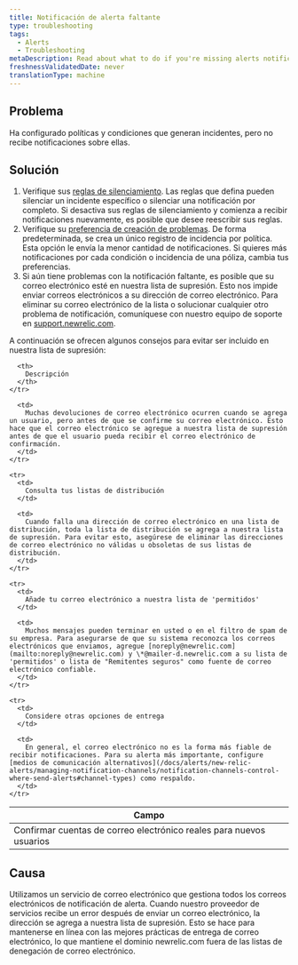 ```yaml
---
title: Notificación de alerta faltante
type: troubleshooting
tags:
  - Alerts
  - Troubleshooting
metaDescription: Read about what to do if you're missing alerts notifications.
freshnessValidatedDate: never
translationType: machine
---
```


## Problema

Ha configurado políticas y condiciones que generan incidentes, pero no recibe notificaciones sobre ellas.

## Solución

1. Verifique sus [reglas de silenciamiento](/docs/alerts/new-relic-alerts/managing-notification-channels/muting-rules-suppress-notifications). Las reglas que defina pueden silenciar un incidente específico o silenciar una notificación por completo. Si desactiva sus reglas de silenciamiento y comienza a recibir notificaciones nuevamente, es posible que desee reescribir sus reglas.
2. Verifique su [preferencia de creación de problemas](/docs/alerts/new-relic-alerts/configuring-alert-policies/specify-when-new-relic-creates-incidents#preference-options). De forma predeterminada, se crea un único registro de incidencia por política. Esta opción le envía la menor cantidad de notificaciones. Si quieres más notificaciones por cada condición o incidencia de una póliza, cambia tus preferencias.
3. Si aún tiene problemas con la notificación faltante, es posible que su correo electrónico esté en nuestra lista de supresión. Esto nos impide enviar correos electrónicos a su dirección de correo electrónico. Para eliminar su correo electrónico de la lista o solucionar cualquier otro problema de notificación, comuníquese con nuestro equipo de soporte en [support.newrelic.com](https://support.newrelic.com).

A continuación se ofrecen algunos consejos para evitar ser incluido en nuestra lista de supresión:

<table>
  <thead>
    <tr>
      <th>
        Campo
      </th>

      <th>
        Descripción
      </th>
    </tr>
  </thead>

  <tbody>
    <tr>
      <td>
        Confirmar cuentas de correo electrónico reales para nuevos usuarios
      </td>

      <td>
        Muchas devoluciones de correo electrónico ocurren cuando se agrega un usuario, pero antes de que se confirme su correo electrónico. Esto hace que el correo electrónico se agregue a nuestra lista de supresión antes de que el usuario pueda recibir el correo electrónico de confirmación.
      </td>
    </tr>

    <tr>
      <td>
        Consulta tus listas de distribución
      </td>

      <td>
        Cuando falla una dirección de correo electrónico en una lista de distribución, toda la lista de distribución se agrega a nuestra lista de supresión. Para evitar esto, asegúrese de eliminar las direcciones de correo electrónico no válidas u obsoletas de sus listas de distribución.
      </td>
    </tr>

    <tr>
      <td>
        Añade tu correo electrónico a nuestra lista de 'permitidos'
      </td>

      <td>
        Muchos mensajes pueden terminar en usted o en el filtro de spam de su empresa. Para asegurarse de que su sistema reconozca los correos electrónicos que enviamos, agregue [noreply@newrelic.com](mailto:noreply@newrelic.com) y \*@mailer-d.newrelic.com a su lista de 'permitidos' o lista de "Remitentes seguros" como fuente de correo electrónico confiable.
      </td>
    </tr>

    <tr>
      <td>
        Considere otras opciones de entrega
      </td>

      <td>
        En general, el correo electrónico no es la forma más fiable de recibir notificaciones. Para su alerta más importante, configure [medios de comunicación alternativos](/docs/alerts/new-relic-alerts/managing-notification-channels/notification-channels-control-where-send-alerts#channel-types) como respaldo.
      </td>
    </tr>
  </tbody>
</table>

## Causa

Utilizamos un servicio de correo electrónico que gestiona todos los correos electrónicos de notificación de alerta. Cuando nuestro proveedor de servicios recibe un error después de enviar un correo electrónico, la dirección se agrega a nuestra lista de supresión. Esto se hace para mantenerse en línea con las mejores prácticas de entrega de correo electrónico, lo que mantiene el dominio newrelic.com fuera de las listas de denegación de correo electrónico.